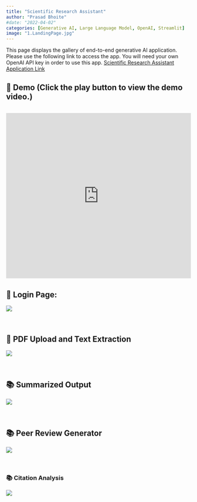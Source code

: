 ```yaml
---
title: "Scientific Research Assistant"
author: "Prasad Bhoite"
#date: "2022-04-02"
categories: [Generative AI, Large Language Model, OpenAI, Streamlit]
image: "1.LandingPage.jpg"
---
```


This page displays the gallery of end-to-end generative AI application. Please use the following link to access the app. You will need your own OpenAI API key in order to use this app. [Scientific Research Assistant Application Link](https://scientificresearchassistant-aqwryyo25dtfql8wn9t2ug.streamlit.app/){target="_blank"}

## 🧬 Demo (Click the play button to view the demo video.)
 
<div style="display: flex; justify-content: center; margin: 2rem 0;">
<iframe width="800" height="450" 
          src="https://www.youtube.com/embed/lXjuJrngNE4" 
          title="Scientific Research Assistant Demo" 
          frameborder="0" 
          allow="accelerometer; autoplay; clipboard-write; encrypted-media; gyroscope; picture-in-picture" 
          allowfullscreen>
</iframe>
</div>

## 🔐 Login Page:

![](1.LandingPage.png) <br> <br> <br>

## 📄 PDF Upload and Text Extraction

![](2.PDFUpload_Summarization.png) <br> <br> <br>

## 📚 Summarized Output

![](3.ArticleSummarizer.png) <br> <br> <br>

## 📚 Peer Review Generator

![](5.PeerReviewGenerator_Summary.png) <br> <br> <br>

### 📚 Citation Analysis

![](6.CitationAnalysis.png) <br> <br> <br>
